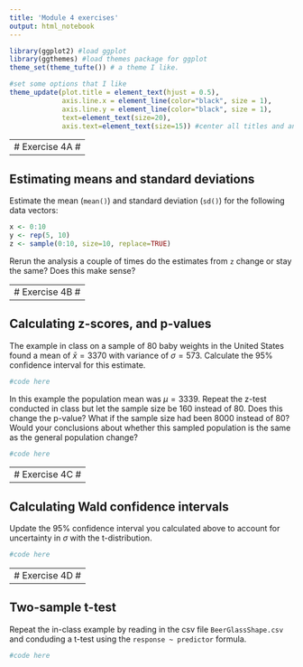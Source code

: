 ```yaml
---
title: 'Module 4 exercises'
output: html_notebook
---
```


```r
library(ggplot2) #load ggplot
library(ggthemes) #load themes package for ggplot
theme_set(theme_tufte()) # a theme I like.

#set some options that I like
theme_update(plot.title = element_text(hjust = 0.5), 
             axis.line.x = element_line(color="black", size = 1),
             axis.line.y = element_line(color="black", size = 1),
             text=element_text(size=20),
             axis.text=element_text(size=15)) #center all titles and and axis lines
```

---------------
# Exercise 4A #
---------------

## Estimating means and standard deviations

Estimate the mean (`mean()`) and standard deviation (`sd()`) for the following data vectors:
```r
x <- 0:10
y <- rep(5, 10)
z <- sample(0:10, size=10, replace=TRUE) 
```

Rerun the analysis a couple of times do the estimates from `z` change or stay the same? Does this make sense?



---------------
# Exercise 4B #
---------------

## Calculating z-scores, and p-values 

The example in class on a sample of 80 baby weights in the United States found a mean of $\bar{x}=3370$ with variance of  $\sigma=573$. Calculate the 95% confidence interval for this estimate.

```r
#code here
```

In this example the population mean was $\mu=3339$.  Repeat the z-test conducted in class but let the sample size be 160 instead of 80. Does this change the p-value? What if the sample size had been 8000 instead of 80? Would your conclusions about whether this sampled population is the same as the general population change?

```r
#code here
```


---------------
# Exercise 4C #
---------------

## Calculating Wald confidence intervals 

Update the 95% confidence interval you calculated above to account for uncertainty in $\sigma$ with the t-distribution.

```r
#code here
```


---------------
# Exercise 4D #
---------------

## Two-sample t-test

Repeat the in-class example by reading in the csv file `BeerGlassShape.csv` and conduding a t-test using the `response ~ predictor` formula.

```r
#code here
```

